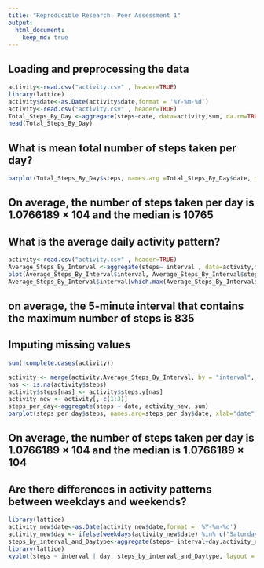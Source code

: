 ```yaml
---
title: "Reproducible Research: Peer Assessment 1"
output: 
  html_document:
    keep_md: true
---
```


## Loading and preprocessing the data
```r
activity<-read.csv("activity.csv" , header=TRUE)
library(lattice) 
activity$date<-as.Date(activity$date,format = '%Y-%m-%d')
activity<-read.csv("activity.csv" , header=TRUE)
Total_Steps_By_Day <-aggregate(steps~date, data=activity,sum, na.rm=TRUE)
head(Total_Steps_By_Day)
```

## What is mean total number of steps taken per day?
```r
barplot(Total_Steps_By_Day$steps, names.arg =Total_Steps_By_Day$date, main="Number of Steps per Day",xlab="Date", ylab="Steps")
```

## On average, the number of steps taken per day is 1.0766189 × 104 and the median is 10765

## What is the average daily activity pattern?
```r
activity<-read.csv("activity.csv" , header=TRUE)
Average_Steps_By_Interval <-aggregate(steps~ interval , data=activity,mean, na.rm=TRUE)
plot(Average_Steps_By_Interval$interval, Average_Steps_By_Interval$steps, type="l",xlab="interval",ylab="average steps")
Average_Steps_By_Interval$interval[which.max(Average_Steps_By_Interval$steps)]
```

## on average, the 5-minute interval that contains the maximum number of steps is 835

## Imputing missing values
```r
sum(!complete.cases(activity))

activity <- merge(activity,Average_Steps_By_Interval, by = "interval", suffixes = c("",".y"))
nas <- is.na(activity$steps)
activity$steps[nas] <- activity$steps.y[nas]
activity_new <- activity[, c(1:3)]
steps_per_day<-aggregate(steps ~ date, activity_new, sum)
barplot(steps_per_day$steps, names.arg=steps_per_day$date, xlab="date", ylab="steps", main="Number of steps per day", col="red")
```

## On average, the number of steps taken per day is 1.0766189 × 104 and the median is 1.0766189 × 104

## Are there differences in activity patterns between weekdays and weekends?
```r
library(lattice)
activity_new$date<-as.Date(activity_new$date,format = '%Y-%m-%d')
activity_new$day <- ifelse(weekdays(activity_new$date) %in% c("Saturday", "Sunday"),'weekend','weekday')
steps_by_interval_and_Daytype<-aggregate(steps~ interval+day,activity_new,FUN="mean")
library(lattice)
xyplot(steps ~ interval | day, steps_by_interval_and_Daytype, layout = c(1, 2), type = "l", col="blue", xlab="interval", ylab="number of steps")
```

